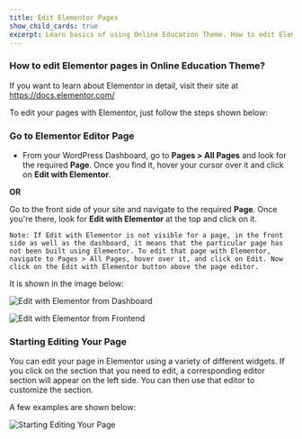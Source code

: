 ---
title: Edit Elementor Pages
show_child_cards: true
excerpt: Learn basics of using Online Education Theme. How to edit Elementor pages in Online Education Theme.
---

### How to edit Elementor pages in Online Education Theme? 

If you want to learn about Elementor in detail, visit their site at https://docs.elementor.com/ 

To edit your pages with Elementor, just follow the steps shown below:

### Go to Elementor Editor Page 

- From your WordPress Dashboard, go to **Pages > All Pages** and look for the required **Page**. Once you find it, hover your cursor over it and click on **Edit with Elementor**.

**OR**

Go to the front side of your site and navigate to the required **Page**. Once you're there, look for **Edit with Elementor** at the top and click on it. 

```
Note: If Edit with Elementor is not visible for a page, in the front side as well as the dashboard, it means that the particular page has not been built using Elementor. To edit that page with Elementor, navigate to Pages > All Pages, hover over it, and click on Edit. Now click on the Edit with Elementor button above the page editor. 
```
It is shown in the image below: 

![Edit with Elementor from Dashboard](https://user-images.githubusercontent.com/109593521/184305825-44976abe-2454-43b9-8d01-ffcce284d045.png)

![Edit with Elementor from Frontend](https://user-images.githubusercontent.com/109593521/184306097-8bd015f0-221f-4523-bbff-57a3d06d9fb1.png)


### Starting Editing Your Page 

You can edit your page in Elementor using a variety of different widgets. If you click on the section that you need to edit, a corresponding editor section will appear on the left side. You can then use that editor to customize the section. 
 
A few examples are shown below: 

![Starting Editing Your Page](https://user-images.githubusercontent.com/109593521/184306674-858d3017-b5e1-4e27-90ce-b018a1980d8f.png)

